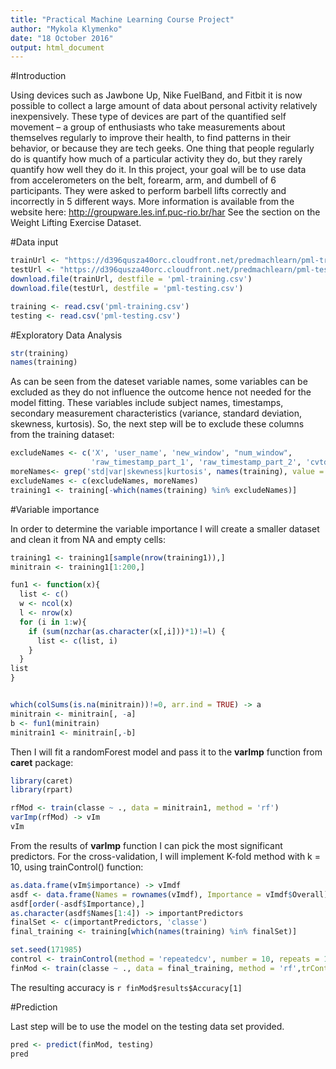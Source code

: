 ```yaml
---
title: "Practical Machine Learning Course Project"
author: "Mykola Klymenko"
date: "18 October 2016"
output: html_document
---
```

#Introduction

Using devices such as Jawbone Up, Nike FuelBand, and Fitbit it is now possible to collect a large amount of data about personal activity relatively inexpensively. These type of devices are part of the quantified self movement – a group of enthusiasts who take measurements about themselves regularly to improve their health, to find patterns in their behavior, or because they are tech geeks. One thing that people regularly do is quantify how much of a particular activity they do, but they rarely quantify how well they do it. In this project, your goal will be to use data from accelerometers on the belt, forearm, arm, and dumbell of 6 participants. They were asked to perform barbell lifts correctly and incorrectly in 5 different ways. More information is available from the website here: 
 <http://groupware.les.inf.puc-rio.br/har>
 See the section on the Weight Lifting Exercise Dataset.

#Data input

```r
trainUrl <- "https://d396qusza40orc.cloudfront.net/predmachlearn/pml-training.csv"
testUrl <- "https://d396qusza40orc.cloudfront.net/predmachlearn/pml-testing.csv"
download.file(trainUrl, destfile = 'pml-training.csv')
download.file(testUrl, destfile = 'pml-testing.csv')
```
```r
training <- read.csv('pml-training.csv')
testing <- read.csv('pml-testing.csv')
```
#Exploratory Data Analysis

```r
str(training)
names(training)
```

As can be seen from the dateset variable names, some variables can be excluded as they do not influence the outcome hence not needed for the model fitting. These variables include subject names, timestamps, secondary measurement characteristics (variance, standard deviation, skewness, kurtosis). So, the next step will be to exclude these columns from the training dataset:

```r
excludeNames <- c('X', 'user_name', 'new_window', "num_window", 
                  'raw_timestamp_part_1', 'raw_timestamp_part_2', 'cvtd_timestamp')
moreNames<- grep('std|var|skewness|kurtosis', names(training), value = TRUE)
excludeNames <- c(excludeNames, moreNames)
training1 <- training[-which(names(training) %in% excludeNames)]
```

#Variable importance

In order to determine the variable importance I will create a smaller dataset and clean it from NA and empty cells: 

```r
training1 <- training1[sample(nrow(training1)),]
minitrain <- training1[1:200,]

fun1 <- function(x){
  list <- c()
  w <- ncol(x)
  l <- nrow(x)
  for (i in 1:w){
    if (sum(nzchar(as.character(x[,i]))*1)!=l) {
      list <- c(list, i)
    }
  }
list
}


which(colSums(is.na(minitrain))!=0, arr.ind = TRUE) -> a
minitrain <- minitrain[, -a]
b <- fun1(minitrain)
minitrain1 <- minitrain[,-b]
```

Then I will fit a randomForest model and pass it to the **varImp** function from **caret** package:

```r
library(caret)
library(rpart)

rfMod <- train(classe ~ ., data = minitrain1, method = 'rf')
varImp(rfMod) -> vIm
vIm
```

From the results of **varImp** function I can pick the most significant predictors.
For the cross-validation, I will implement K-fold method with k = 10, using trainControl() function:

```r
as.data.frame(vIm$importance) -> vImdf
asdf <- data.frame(Names = rownames(vImdf), Importance = vImdf$Overall)
asdf[order(-asdf$Importance),]
as.character(asdf$Names[1:4]) -> importantPredictors
finalSet <- c(importantPredictors, 'classe')
final_training <- training[which(names(training) %in% finalSet)]

set.seed(171985)
control <- trainControl(method = 'repeatedcv', number = 10, repeats = 1)
finMod <- train(classe ~ ., data = final_training, method = 'rf',trControl = control)
```

The resulting accuracy is `r finMod$results$Accuracy[1]`

#Prediction

Last step will be to use the model on the testing data set provided.
```r
pred <- predict(finMod, testing)
pred
```